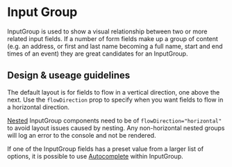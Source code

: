 
# Input Group

<Meta title="Components/Forms and Inputs/InputGroup/Docs" />

InputGroup is used to show a visual relationship between two or more related
input fields. If a number of form fields make up a group of content (e.g. an
address, or first and last name becoming a full name, start and end times of an
event) they are great candidates for an InputGroup.

## Design & useage guidelines

The default layout is for fields to flow in a vertical direction, one above the
next. Use the `flowDirection` prop to specify when you want fields to flow in a
horizontal direction.

[Nested](../?path=/story/components-forms-and-inputs-inputgroup-web--nested)
InputGroup components need to be of `flowDirection="horizontal"` to avoid layout
issues caused by nesting. Any non-horizontal nested groups will log an error to
the console and not be rendered.

If one of the InputGroup fields has a preset value from a larger list of
options, it is possible to use
[Autocomplete](../?path=/docs/components-forms-and-inputs-autocomplete--autocomplete)
within InputGroup.
